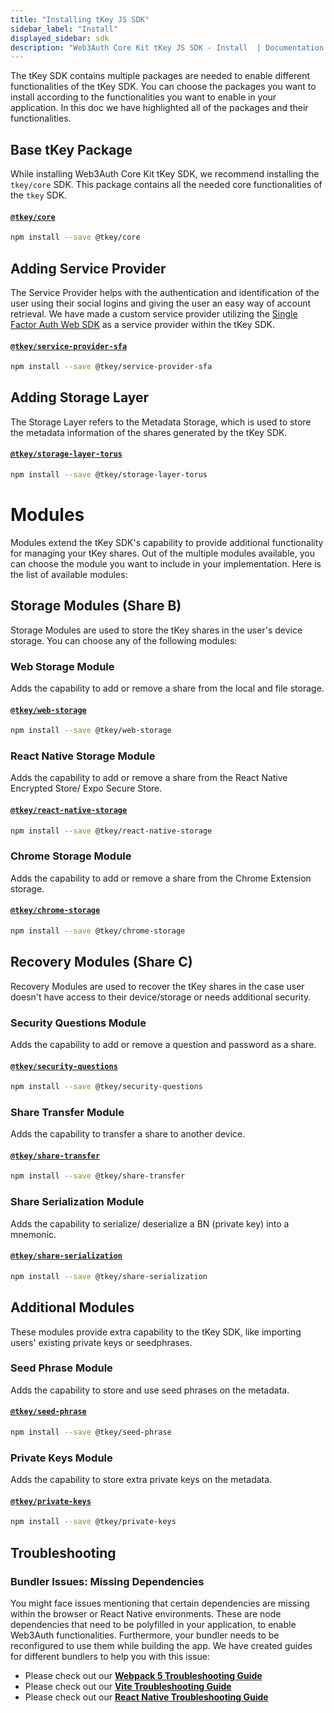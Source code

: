 ```yaml
---
title: "Installing tKey JS SDK"
sidebar_label: "Install"
displayed_sidebar: sdk
description: "Web3Auth Core Kit tKey JS SDK - Install  | Documentation - Web3Auth"
---
```


The tKey SDK contains multiple packages are needed to enable different functionalities of the tKey SDK. You can choose the packages you want to
install according to the functionalities you want to enable in your application. In this doc we have highlighted all of the packages and their
functionalities.

## Base tKey Package

While installing Web3Auth Core Kit tKey SDK, we recommend installing the `tkey/core` SDK. This package contains all the needed core functionalities of
the `tkey` SDK.

#### [`@tkey/core`](https://www.npmjs.com/package/@tkey/core)

```bash npm2yarn
npm install --save @tkey/core
```

## Adding Service Provider

The Service Provider helps with the authentication and identification of the user using their social logins and giving the user an easy way of account
retrieval. We have made a custom service provider utilizing the [Single Factor Auth Web SDK](/sdk/core-kit/sfa-web/) as a service provider within the
tKey SDK.

#### [`@tkey/service-provider-sfa`](https://www.npmjs.com/package/@tkey/service-provider-sfa)

```bash npm2yarn
npm install --save @tkey/service-provider-sfa
```

## Adding Storage Layer

The Storage Layer refers to the Metadata Storage, which is used to store the metadata information of the shares generated by the tKey SDK.

#### [`@tkey/storage-layer-torus`](https://www.npmjs.com/package/@tkey/storage-layer-torus)

```bash npm2yarn
npm install --save @tkey/storage-layer-torus
```

# Modules

Modules extend the tKey SDK's capability to provide additional functionality for managing your tKey shares. Out of the multiple modules available, you
can choose the module you want to include in your implementation. Here is the list of available modules:

## Storage Modules (Share B)

Storage Modules are used to store the tKey shares in the user's device storage. You can choose any of the following modules:

### Web Storage Module

Adds the capability to add or remove a share from the local and file storage.

#### [`@tkey/web-storage`](https://www.npmjs.com/package/@tkey/web-storage)

```bash npm2yarn
npm install --save @tkey/web-storage
```

### React Native Storage Module

Adds the capability to add or remove a share from the React Native Encrypted Store/ Expo Secure Store.

#### [`@tkey/react-native-storage`](https://www.npmjs.com/package/@tkey/react-native-storage)

```bash npm2yarn
npm install --save @tkey/react-native-storage
```

### Chrome Storage Module

Adds the capability to add or remove a share from the Chrome Extension storage.

#### [`@tkey/chrome-storage`](https://www.npmjs.com/package/@tkey/chrome-storage)

```bash npm2yarn
npm install --save @tkey/chrome-storage
```

## Recovery Modules (Share C)

Recovery Modules are used to recover the tKey shares in the case user doesn't have access to their device/storage or needs additional security.

### Security Questions Module

Adds the capability to add or remove a question and password as a share.

#### [`@tkey/security-questions`](https://www.npmjs.com/package/@tkey/security-questions)

```bash npm2yarn
npm install --save @tkey/security-questions
```

### Share Transfer Module

Adds the capability to transfer a share to another device.

#### [`@tkey/share-transfer`](https://www.npmjs.com/package/@tkey/share-transfer)

```bash npm2yarn
npm install --save @tkey/share-transfer
```

### Share Serialization Module

Adds the capability to serialize/ deserialize a BN (private key) into a mnemonic.

#### [`@tkey/share-serialization`](https://www.npmjs.com/package/@tkey/share-serialization)

```bash npm2yarn
npm install --save @tkey/share-serialization
```

## Additional Modules

These modules provide extra capability to the tKey SDK, like importing users' existing private keys or seedphrases.

### Seed Phrase Module

Adds the capability to store and use seed phrases on the metadata.

#### [`@tkey/seed-phrase`](https://www.npmjs.com/package/@tkey/seed-phrase)

```bash npm2yarn
npm install --save @tkey/seed-phrase
```

### Private Keys Module

Adds the capability to store extra private keys on the metadata.

#### [`@tkey/private-keys`](https://www.npmjs.com/package/@tkey/private-keys)

```bash npm2yarn
npm install --save @tkey/private-keys
```

## Troubleshooting

### Bundler Issues: Missing Dependencies

You might face issues mentioning that certain dependencies are missing within the browser or React Native environments. These are node dependencies
that need to be polyfilled in your application, to enable Web3Auth functionalities. Furthermore, your bundler needs to be reconfigured to use them
while building the app. We have created guides for different bundlers to help you with this issue:

- Please check out our **[Webpack 5 Troubleshooting Guide](/troubleshooting/webpack-issues)**
- Please check out our **[Vite Troubleshooting Guide](/troubleshooting/vite-issues)**
- Please check out our **[React Native Troubleshooting Guide](/troubleshooting/metro-issues)**
